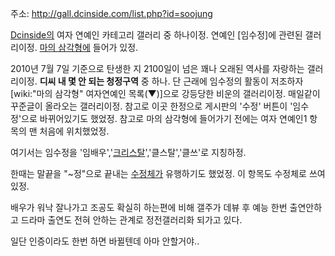 주소: http://gall.dcinside.com/list.php?id=soojung

[[Dcinside]]의 여자 연예인 카테고리 갤러리 중 하나이정. 연예인 [임수정]에 관련된 갤러리이정. [[마의 삼각형]]에 들어가 있정.

2010년 7월 7일 기준으로 탄생한 지 2100일이 넘은 꽤나 오래된 역사를 자랑하는 갤러리이정. '''디씨 내 몇 안 되는 청정구역''' 중 하나. 단 근래에 임수정의 활동이 저조하자 [wiki:"마의 삼각형" 여자연예인 목록(▼)]으로 강등당한 비운의 갤러리이정. 매일같이 꾸준글이 올라오는 갤러리이정. 참고로 이곳 한정으로 게시판의 '수정' 버튼이 '임수정'으로 바뀌어있기도 했었정. 참고로 마의 삼각형에 들어가기 전에는 여자 연예인1 항목의 맨 처음에 위치했었정.

여기서는 임수정을 '임배우','[[크리스탈]]','클스탈','클쓰'로 지칭하정.

한때는 말끝을 "~정"으로 끝내는 [[수정체]]가 유행하기도 했었정. 이 항목도 수정체로 쓰여 있정.

배우가 워낙 잘나가고 조공도 확실히 하는편에 비해 갤주가 데뷰 후 예능 한번 출연안하고 드라마 출연도 전혀 안하는 관계로 정전갤러리화 되가고 있다.

일단 인증이라도 한번 하면 바뀔텐데 아마 안할거야..
